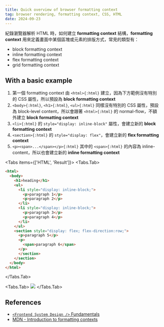 ```yaml
---
title: Quick overview of browser formatting context
tag: browser rendering, formatting context, CSS, HTML
date: 2024-09-23
---
```



紀錄瀏覽器解析 HTML 時，如何建立 **formatting context** 結構，**formatting context** 用來定義畫面中某個區塊或元素的排版方式，常見的類型有：

- block formatting context
- inline formatting context
- flex formatting context
- grid formatting context

## With a basic example

1. 第一個 formatting context 由 `<html>{:html}` 建立，因為下方範例沒有特別的 CSS 屬性，所以預設為 **block formatting context**
1. `<body>{:html}`, `<h1>{:html}`, `<ul>{:html}` 同樣沒有特別的 CSS 屬性，預設為 block-level content，所以會跟著 `<html>{:html}` 的 normal-flow，不額外建立 **block formatting context**
1. `<li>{:html}` 的 `style="display: inline-block"` 屬性，會建立新的 **block formatting context**
1. `<section>{:html}` 的 `style="display: flex"`，會建立新的 **flex formatting context**
1. `<p><span>...</span></p>{:html}` 其中的 `<span>{:html}` 的內容為 inline-content，所以也會建立新的 **inline formatting context**

<Tabs items={['HTML', 'Result']}>
<Tabs.Tab>
```html showLineNumbers
<html>
  <body>
    <h1>heading</h1>
    <ul>
      <li style="display: inline-block;">
        <p>paragraph 1</p>
        <p>paragraph 2</p>
      </li>
      <li style="display: inline-block;">
        <p>paragraph 3</p>
        <p>paragraph 4</p>
      </li>
    </ul>
    <section style="display: flex; flex-direction:row;">
      <p>paragraph 5</p>
      <p>
        <span>paragraph 6</span>
      </p>
      </section>
    </section>
  </body>
</html>
```
</Tabs.Tab>

<Tabs.Tab>
![](/browser-formatting-context-example.png)
</Tabs.Tab>
</Tabs>

## References

- [`<Frontend System Design />` Fundamentals](https://static.frontendmasters.com/resources/2024-05-29-systems-design/frontend-system-design-fundamentals.pdf)
- [MDN - Introduction to formatting contexts](https://developer.mozilla.org/en-US/docs/Web/CSS/CSS_flow_layout/Introduction_to_formatting_contexts)